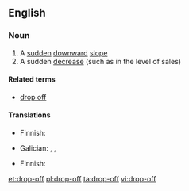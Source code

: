==English==

===Noun===
{{en-noun|head=[[drop]]-[[off]]}}

# A [[sudden]] [[downward]] [[slope]]
# A sudden [[decrease]] (such as in the level of sales)

====Related terms====
* [[drop off]]

====Translations====
{{trans-top|sudden downward slope}}
* Finnish: {{t+|fi|pudotus}}
{{trans-mid}}
* Galician: {{t|gl|caída|f}}, {{t|gl|noiro|m}}, {{t|gl|terraplén|m}}
{{trans-bottom}}

{{trans-top|sudden decrease}}
* Finnish: {{t+|fi|pudotus}}
{{trans-mid}}
{{trans-bottom}}

[[et:drop-off]]
[[pl:drop-off]]
[[ta:drop-off]]
[[vi:drop-off]]